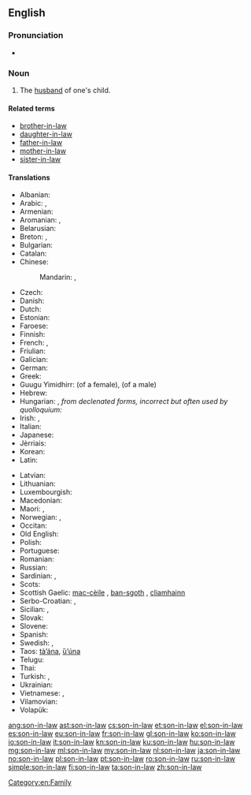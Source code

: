 ==English==

===Pronunciation===
* {{audio|en-us-son-in-law.ogg|Audio (US)}}

===Noun===
{{en-noun|head=[[son]][[-in-law]]|sons-in-law}}

# The [[husband]] of one's child.

====Related terms====
* [[brother-in-law]]
* [[daughter-in-law]]
* [[father-in-law]]
* [[mother-in-law]]
* [[sister-in-law]]

====Translations====
{{trans-top|son-in-law}}
* Albanian: {{t|sq|dhëndër|m}}
* Arabic: {{t|ar|زوج الابنة|m|tr=zawj al-íbna|sc=Arab}}, {{t|ar|صهر|m|tr=ṣihr|sc=Arab}}
* Armenian: {{t|hy|փեսա|tr=p’esa}}
* Aromanian: {{t|rup|dzinire|m}}, {{t|rup|dziniri|m}}
* Belarusian: {{t|be|зяць|m|sc=Cyrl}}
* Breton: {{t+|br|mab-kaer|m}}, {{t+|br|deuñv|m}}
* Bulgarian: {{t+|bg|зет|m|sc=Cyrl}}
* Catalan: {{t|ca|gendre|m}}
* Chinese:
*: Mandarin: {{t+|cmn|女婿|tr=nǚxu|sc=Hani}},  {{t+|cmn|婿|tr=xù|sc=Hani}}
* Czech: {{t+|cs|zeť|m}}
* Danish: {{t+|da|svigersøn|c}}
* Dutch: {{t+|nl|schoonzoon|m}}
* Estonian: {{t|et|väimees}}
* Faroese: {{t|fo|versonur|m}}
* Finnish: {{t+|fi|vävy}}
* French: {{t+|fr|beau-fils|m}}, {{t+|fr|gendre|m}}
* Friulian: {{t|fur|ginar|m}}
* Galician: {{t+|gl|xenro|m}}
* German: {{t+|de|Schwiegersohn|m}}
* Greek: {{t+|el|γαμπρός|m|tr=gamprós}}
* Guugu Yimidhirr: {{t|kky|biidyirr}} (of a female), {{t|kky|ngalaadhin}} (of a male)
* Hebrew: {{t+|he|חָתָן|m|tr=khatan}}
* Hungarian: {{t+|hu|vő}}, ''from declenated forms, incorrect but often used by quolloquium:'' {{t+|hu|vej}}
* Irish: {{t|ga|cliamhain|m}}, {{t|ga|cliamhaineacha|p}}
* Italian: {{t+|it|genero|m}}
* Japanese: {{t+|ja|婿|tr=むこ, muko}}
* Jèrriais: {{t|roa-jer|bieau-fis|m}}
* Korean: {{t+|ko|사위|tr=sawi|sc=Kore}}
* Latin: {{t+|la|gener|m}}
{{trans-mid}}
* Latvian: {{t+|lv|znots}}
* Lithuanian: {{t|lt|žentas|m}}
* Luxembourgish: {{t|lb|Eedem|m}}
* Macedonian: {{t|mk|зет|m|sc=Cyrl}}
* Maori: {{t|mi|hunaonga}}, {{t|mi|hunōnga}}
* Norwegian: {{t+|no|svigersønn}}, {{t|no|måg}}
* Occitan: {{t+|oc|gendre|m}}
* Old English: {{t|ang|āþum|m}}
* Polish: {{t+|pl|zięć|m}}
* Portuguese: {{t+|pt|genro|m}}
* Romanian: {{t+|ro|ginere|m}}
* Russian: {{t+|ru|зять|m|tr=zjat’}}
* Sardinian: {{t|sc|géneru|m}}, {{t|sc|génniru|m}}
* Scots: {{t|sco|guid-son}}
* Scottish Gaelic: [[mac-cèile]] {{g|m}}, [[ban-sgoth]] {{g|m}}, [[cliamhainn]] {{g|m}}
* Serbo-Croatian: {{t|sh|zet}}, {{t|sh|зет|m}}
* Sicilian: {{t+|scn|ienniru|m}}, {{t+|scn|jenniru|m}}
* Slovak: {{t|sk|zať|m}}
* Slovene: {{t+|sl|zet|m}}
* Spanish: {{t+|es|yerno|m}}
* Swedish: {{t+|sv|svärson|c}}, {{t+|sv|måg|c}}
* Taos: [[tà’ána]], [[ȕ’úna]]
* Telugu: {{t+|te|అల్లుడు|tr=alluḍu}}
* Thai: {{t|th|ลูกเขย|tr=loog-keuy|sc=Thai}}
* Turkish: {{t+|tr|damat}}, {{t+|tr|güveyi}}
* Ukrainian: {{t|uk|зять|m|sc=Cyrl}}
* Vietnamese: {{t+|vi|rể}}, {{t|vi|con rể}}
* Vilamovian: {{t|wym|adum}}
* Volapük: {{t+|vo|lüson}}
{{trans-bottom}}

[[Category:en:Family]]

[[ang:son-in-law]]
[[ast:son-in-law]]
[[cs:son-in-law]]
[[et:son-in-law]]
[[el:son-in-law]]
[[es:son-in-law]]
[[eu:son-in-law]]
[[fr:son-in-law]]
[[gl:son-in-law]]
[[ko:son-in-law]]
[[io:son-in-law]]
[[it:son-in-law]]
[[kn:son-in-law]]
[[ku:son-in-law]]
[[hu:son-in-law]]
[[mg:son-in-law]]
[[ml:son-in-law]]
[[my:son-in-law]]
[[nl:son-in-law]]
[[ja:son-in-law]]
[[no:son-in-law]]
[[pl:son-in-law]]
[[pt:son-in-law]]
[[ro:son-in-law]]
[[ru:son-in-law]]
[[simple:son-in-law]]
[[fi:son-in-law]]
[[ta:son-in-law]]
[[zh:son-in-law]]